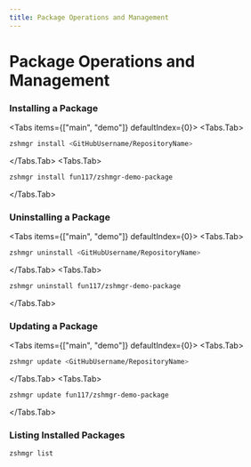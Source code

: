 ```yaml
---
title: Package Operations and Management
---
```



# Package Operations and Management

### Installing a Package

<Tabs items={["main", "demo"]} defaultIndex={0}>
  <Tabs.Tab>
```bash
zshmgr install <GitHubUsername/RepositoryName>
```
  </Tabs.Tab>
  <Tabs.Tab>
```bash
zshmgr install fun117/zshmgr-demo-package
```
  </Tabs.Tab>
</Tabs>

### Uninstalling a Package

<Tabs items={["main", "demo"]} defaultIndex={0}>
  <Tabs.Tab>
```bash
zshmgr uninstall <GitHubUsername/RepositoryName>
```
  </Tabs.Tab>
  <Tabs.Tab>
```bash
zshmgr uninstall fun117/zshmgr-demo-package
```
  </Tabs.Tab>
</Tabs>

### Updating a Package

<Tabs items={["main", "demo"]} defaultIndex={0}>
  <Tabs.Tab>
```bash
zshmgr update <GitHubUsername/RepositoryName>
```
  </Tabs.Tab>
  <Tabs.Tab>
```bash
zshmgr update fun117/zshmgr-demo-package
```
  </Tabs.Tab>
</Tabs>

### Listing Installed Packages

```bash
zshmgr list
```